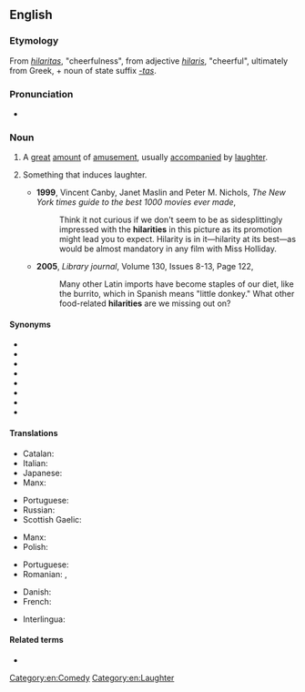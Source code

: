 ==English==

===Etymology===
From {{etyl|la|en}} ''[[hilaritas]]'', "cheerfulness", from adjective ''[[hilaris]]'', "cheerful", ultimately from Greek, + noun of state suffix ''[[-tas]]''.

===Pronunciation===
* {{IPA|/hɪˈlæɹɪ.ti/|lang=en}}

===Noun===
{{en-noun|~|hilarities}}

# {{lb|en|uncountable}} A [[great]] [[amount]] of [[amusement]], usually [[accompany|accompanied]] by [[laughter]].
# {{lb|en|countable}} Something that induces laughter.
#* '''1999''', Vincent Canby, Janet Maslin and Peter M. Nichols, ''The New York times guide to the best 1000 movies ever made'',
#*: Think it not curious if we don't seem to be as sidesplittingly impressed with the '''hilarities''' in this picture as its promotion might lead you to expect. Hilarity is in it—hilarity at its best—as would be almost mandatory in any film with Miss Holliday.
#* '''2005''', ''Library journal'', Volume 130, Issues 8-13, Page 122,
#*: Many other Latin imports have become staples of our diet, like the burrito, which in Spanish means "little donkey." What other food-related '''hilarities''' are we missing out on?

====Synonyms====
* {{l|en|cheerfulness}}
* {{l|en|buoyancy}}
* {{l|en|delight}}
* {{l|en|gaiety}}
* {{l|en|glee}}
* {{l|en|jauntiness}}
* {{l|en|merriment}}
* {{l|en|mirth}}

====Translations====
{{trans-top|happiness}}
* Catalan: {{t|ca|hilaritat|f}}
* Italian: {{t+|it|ilarità|f}}
* Japanese: {{t|ja|ハピネス|tr=hapinesu}}
* Manx: {{t|gv|ard-ghennalys|m}}
{{trans-mid}}
* Portuguese: {{t+|pt|hilaridade|f}}
* Russian: {{t+|ru|весе́лье|n}}
* Scottish Gaelic: {{t|gd|sogan|m}}
{{trans-bottom}}

{{trans-top|something inducing laughter}}
* Manx: {{t|gv|ard-aittys|m}}
* Polish: {{t+|pl|głupawka|f}}
{{trans-mid}}
* Portuguese: {{t+|pt|hilaridade|f}}
* Romanian: {{t|ro|râsete|n-p}}, {{t+|ro|ilaritate|f}}
{{trans-bottom}}

{{checktrans-top}}
* Danish: {{t-check|da|munterhed}}
* French: {{t+check|fr|hilarité|f}}
{{trans-mid}}
* Interlingua: {{t-check|ia|hilaritate}}
{{trans-bottom}}

====Related terms====
* {{l|en|hilarious}}

[[Category:en:Comedy]]
[[Category:en:Laughter]]